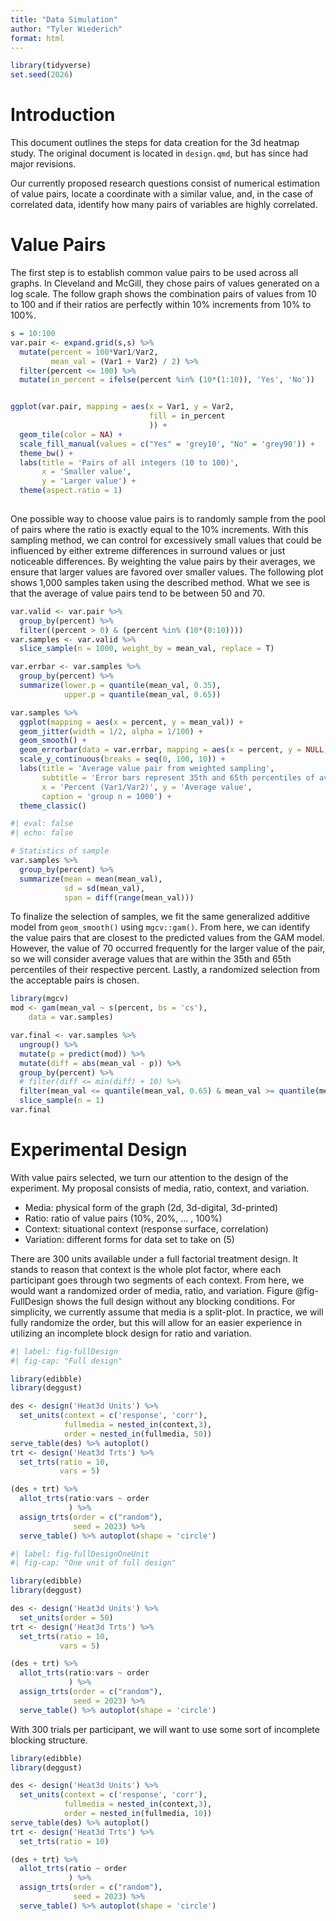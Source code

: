 ```yaml
---
title: "Data Simulation"
author: "Tyler Wiederich"
format: html
---
```


```r
library(tidyverse)
set.seed(2026)
```

# Introduction

This document outlines the steps for data creation for the 3d heatmap study. 
The original document is located in `design.qmd`, but has since had major revisions. 

Our currently proposed research questions consist of numerical estimation of value pairs, locate a coordinate with a similar value, and, in the case of correlated data, identify how many pairs of variables are highly correlated.

# Value Pairs

The first step is to establish common value pairs to be used across all graphs. 
In Cleveland and McGill, they chose pairs of values generated on a log scale. 
The follow graph shows the combination pairs of values from 10 to 100 and if their ratios are perfectly within 10% increments from 10% to 100%. 

```r
s = 10:100
var.pair <- expand.grid(s,s) %>% 
  mutate(percent = 100*Var1/Var2,
         mean_val = (Var1 + Var2) / 2) %>% 
  filter(percent <= 100) %>% 
  mutate(in_percent = ifelse(percent %in% (10*(1:10)), 'Yes', 'No'))


ggplot(var.pair, mapping = aes(x = Var1, y = Var2, 
                               fill = in_percent
                               )) + 
  geom_tile(color = NA) + 
  scale_fill_manual(values = c("Yes" = 'grey10', "No" = 'grey90')) +
  theme_bw() +
  labs(title = 'Pairs of all integers (10 to 100)',
       x = 'Smaller value',
       y = 'Larger value') +
  theme(aspect.ratio = 1) 
  
```



One possible way to choose value pairs is to randomly sample from the pool of pairs where the ratio is exactly equal to the 10% increments.
With this sampling method, we can control for excessively small values that could be influenced by either extreme differences in surround values or just noticeable differences. 
By weighting the value pairs by their averages, we ensure that larger values are favored over smaller values. 
The following plot shows 1,000 samples taken using the described method.
What we see is that the average of value pairs tend to be between 50 and 70.


```r
var.valid <- var.pair %>% 
  group_by(percent) %>% 
  filter((percent > 0) & (percent %in% (10*(0:10))))
var.samples <- var.valid %>% 
  slice_sample(n = 1000, weight_by = mean_val, replace = T)

var.errbar <- var.samples %>% 
  group_by(percent) %>% 
  summarize(lower.p = quantile(mean_val, 0.35),
            upper.p = quantile(mean_val, 0.65))

var.samples %>% 
  ggplot(mapping = aes(x = percent, y = mean_val)) + 
  geom_jitter(width = 1/2, alpha = 1/100) + 
  geom_smooth() + 
  geom_errorbar(data = var.errbar, mapping = aes(x = percent, y = NULL, ymin = lower.p, ymax = upper.p), width = 3, color = 'red') + 
  scale_y_continuous(breaks = seq(0, 100, 10)) +
  labs(title = 'Average value pair from weighted sampling',
       subtitle = 'Error bars represent 35th and 65th percentiles of average value',
       x = 'Percent (Var1/Var2)', y = 'Average value',
       caption = 'group n = 1000') + 
  theme_classic()
```

```r
#| eval: false
#| echo: false

# Statistics of sample
var.samples %>% 
  group_by(percent) %>% 
  summarize(mean = mean(mean_val),
            sd = sd(mean_val),
            span = diff(range(mean_val)))
```

To finalize the selection of samples, we fit the same generalized additive model from `geom_smooth()` using `mgcv::gam()`. 
From here, we can identify the value pairs that are closest to the predicted values from the GAM model.
However, the value of 70 occurred frequently for the larger value of the pair, so we will consider average values that are within the 35th and 65th percentiles of their respective percent.
Lastly, a randomized selection from the acceptable pairs is chosen.


```r
library(mgcv)
mod <- gam(mean_val ~ s(percent, bs = 'cs'),
    data = var.samples)

var.final <- var.samples %>% 
  ungroup() %>% 
  mutate(p = predict(mod)) %>% 
  mutate(diff = abs(mean_val - p)) %>% 
  group_by(percent) %>% 
  # filter(diff <= min(diff) + 10) %>%
  filter(mean_val <= quantile(mean_val, 0.65) & mean_val >= quantile(mean_val, 0.35)) %>%
  slice_sample(n = 1)
var.final
```

# Experimental Design

With value pairs selected, we turn our attention to the design of the experiment. 
My proposal consists of media, ratio, context, and variation.

- Media: physical form of the graph (2d, 3d-digital, 3d-printed)
- Ratio: ratio of value pairs (10%, 20%, ... , 100%)
- Context: situational context (response surface, correlation)
- Variation: different forms for data set to take on (5)

There are 300 units available under a full factorial treatment design.
It stands to reason that context is the whole plot factor, where each participant goes through two segments of each context. 
From here, we would want a randomized order of media, ratio, and variation. 
Figure @fig-FullDesign shows the full design without any blocking conditions.
For simplicity, we currently assume that media is a split-plot. In practice, we will fully randomize the order, but this will allow for an easier experience in utilizing an incomplete block design for ratio and variation.


```r
#| label: fig-fullDesign
#| fig-cap: "Full design"

library(edibble)
library(deggust)

des <- design('Heat3d Units') %>% 
  set_units(context = c('response', 'corr'),
            fullmedia = nested_in(context,3),
            order = nested_in(fullmedia, 50))
serve_table(des) %>% autoplot()
trt <- design('Heat3d Trts') %>% 
  set_trts(ratio = 10,
           vars = 5)

(des + trt) %>% 
  allot_trts(ratio:vars ~ order
             ) %>% 
  assign_trts(order = c("random"),
              seed = 2023) %>% 
  serve_table() %>% autoplot(shape = 'circle')

```

```r
#| label: fig-fullDesignOneUnit
#| fig-cap: "One unit of full design"

library(edibble)
library(deggust)

des <- design('Heat3d Units') %>% 
  set_units(order = 50)
trt <- design('Heat3d Trts') %>% 
  set_trts(ratio = 10,
           vars = 5)

(des + trt) %>% 
  allot_trts(ratio:vars ~ order
             ) %>% 
  assign_trts(order = c("random"),
              seed = 2023) %>% 
  serve_table() %>% autoplot(shape = 'circle')

```

With 300 trials per participant, we will want to use some sort of incomplete blocking structure.



```r

library(edibble)
library(deggust)

des <- design('Heat3d Units') %>% 
  set_units(context = c('response', 'corr'),
            fullmedia = nested_in(context,3),
            order = nested_in(fullmedia, 10))
serve_table(des) %>% autoplot()
trt <- design('Heat3d Trts') %>% 
  set_trts(ratio = 10)

(des + trt) %>% 
  allot_trts(ratio ~ order
             ) %>% 
  assign_trts(order = c("random"),
              seed = 2023) %>% 
  serve_table() %>% autoplot(shape = 'circle')

```



